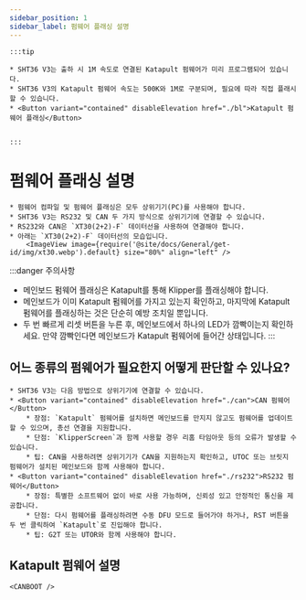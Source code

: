 ```yaml
---
sidebar_position: 1
sidebar_label: 펌웨어 플래싱 설명
---
```





    :::tip

    * SHT36 V3는 출하 시 1M 속도로 연결된 Katapult 펌웨어가 미리 프로그램되어 있습니다.
    * SHT36 V3의 Katapult 펌웨어 속도는 500K와 1M로 구분되며, 필요에 따라 직접 플래시할 수 있습니다.
    * <Button variant="contained" disableElevation href="./bl">Katapult 펌웨어 플래싱</Button>


    :::

# 펌웨어 플래싱 설명
    
    * 펌웨어 컴파일 및 펌웨어 플래싱은 모두 상위기기(PC)를 사용해야 합니다.
    * SHT36 V3는 RS232 및 CAN 두 가지 방식으로 상위기기에 연결할 수 있습니다.
    * RS232와 CAN은 `XT30(2+2)-F` 데이터선을 사용하여 연결해야 합니다.
    * 아래는 `XT30(2+2)-F` 데이터선의 모습입니다.
        <ImageView image={require('@site/docs/General/get-id/img/xt30.webp').default} size="80%" align="left" />

:::danger 주의사항
* 메인보드 펌웨어 플래싱은 Katapult를 통해 Klipper를 플래싱해야 합니다.
* 메인보드가 이미 Katapult 펌웨어를 가지고 있는지 확인하고, 마지막에 Katapult 펌웨어를 플래싱하는 것은 단순히 예방 조치일 뿐입니다.
* 두 번 빠르게 리셋 버튼을 누른 후, 메인보드에서 하나의 LED가 깜빡이는지 확인하세요. 만약 깜빡인다면 메인보드가 Katapult 펌웨어에 들어간 상태입니다.
:::

## 어느 종류의 펌웨어가 필요한지 어떻게 판단할 수 있나요?

    * SHT36 V3는 다음 방법으로 상위기기에 연결할 수 있습니다.
    * <Button variant="contained" disableElevation href="./can">CAN 펌웨어</Button>
        * 장점: `Katapult` 펌웨어를 설치하면 메인보드를 만지지 않고도 펌웨어를 업데이트할 수 있으며, 총선 연결을 지원합니다.
        * 단점: `KlipperScreen`과 함께 사용할 경우 리홈 타임아웃 등의 오류가 발생할 수 있습니다.
        * 팁: CAN을 사용하려면 상위기기가 CAN을 지원하는지 확인하고, UTOC 또는 브릿지 펌웨어가 설치된 메인보드와 함께 사용해야 합니다.
    * <Button variant="contained" disableElevation href="./rs232">RS232 펌웨어</Button>
        * 장점: 특별한 소프트웨어 없이 바로 사용 가능하며, 신뢰성 있고 안정적인 통신을 제공합니다.
        * 단점: 다시 펌웨어를 플래싱하려면 수동 DFU 모드로 들어가야 하거나, RST 버튼을 두 번 클릭하여 `Katapult`로 진입해야 합니다.
        * 팁: G2T 또는 UTOR와 함께 사용해야 합니다.

## Katapult 펌웨어 설명

    <CANBOOT />
